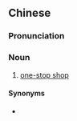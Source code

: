 ==Chinese==
{{zh-forms}}

===Pronunciation===
{{zh-pron
|m=一zhànshì
|c=jat1 zaam6 sik1
|cat=n
}}

===Noun===
{{zh-noun}}

# [[one-stop shop]]
#: {{zh-x|一站式 服务|'''one-stop shop''' service}}

====Synonyms====
* {{zh-l|一門式}}